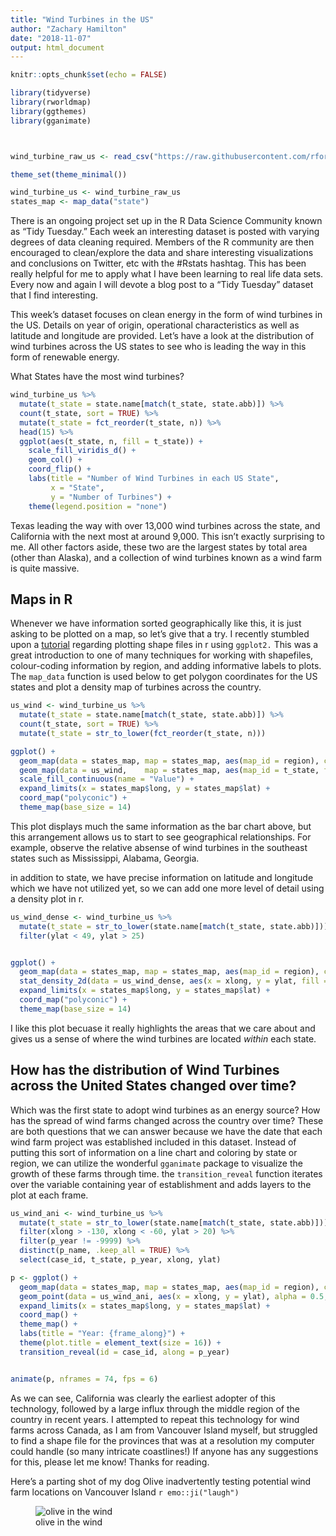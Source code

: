 ```yaml
---
title: "Wind Turbines in the US"
author: "Zachary Hamilton"
date: "2018-11-07"
output: html_document
---
```


```r
knitr::opts_chunk$set(echo = FALSE)

library(tidyverse)
library(rworldmap)
library(ggthemes)
library(gganimate)



wind_turbine_raw_us <- read_csv("https://raw.githubusercontent.com/rfordatascience/tidytuesday/master/data/2018-11-06/us_wind.csv")

theme_set(theme_minimal())

wind_turbine_us <- wind_turbine_raw_us
states_map <- map_data("state")


```

There is an ongoing project set up in the R Data Science Community known as "Tidy Tuesday." Each week an interesting dataset is posted with varying degrees of data cleaning required. Members of the R community are then encouraged to clean/explore the data and share interesting visualizations and conclusions on Twitter, etc with the #Rstats hashtag. This has been really helpful for me to apply what I have been learning to real life data sets. Every now and again I will devote a blog post to a "Tidy Tuesday" dataset that I find interesting. 

\newline

This week's dataset focuses on clean energy in the form of wind turbines in the US. Details on year of origin, operational characteristics as well as latitude and longitude are provided. Let's have a look at the distribution of wind turbines across the US states to see who is leading the way in this form of renewable energy.


What States have the most wind turbines?

```r
wind_turbine_us %>%
  mutate(t_state = state.name[match(t_state, state.abb)]) %>%
  count(t_state, sort = TRUE) %>%
  mutate(t_state = fct_reorder(t_state, n)) %>%
  head(15) %>%
  ggplot(aes(t_state, n, fill = t_state)) +
    scale_fill_viridis_d() +
    geom_col() +
    coord_flip() +
    labs(title = "Number of Wind Turbines in each US State",
         x = "State",
         y = "Number of Turbines") +
    theme(legend.position = "none")

```



Texas leading the way with over 13,000 wind turbines across the state, and California with the next most at around 9,000. This isn't exactly surprising to me. All other factors aside, these two are the largest states by total area (other than Alaska), and a collection of wind turbines known as a wind farm is quite massive. 

## Maps in R
\newline

Whenever we have information sorted geographically like this, it is just asking to be plotted on a map, so let's give that a try. I recently stumbled upon a [tutorial](https://www.r-spatial.org/r/2018/10/25/ggplot2-sf.html) regarding plotting shape files in r using `ggplot2.` This was a great introduction to one of many techniques for working with shapefiles, colour-coding information by region, and adding informative labels to plots. The `map_data` function is used below to get polygon coordinates for the US states and plot a density map of turbines across the country.  

```r


us_wind <- wind_turbine_us %>%
  mutate(t_state = state.name[match(t_state, state.abb)]) %>%
  count(t_state, sort = TRUE) %>%
  mutate(t_state = str_to_lower(fct_reorder(t_state, n)))

ggplot() +
  geom_map(data = states_map, map = states_map, aes(map_id = region), color = "#2b2b2b", fill = "black") +
  geom_map(data = us_wind,    map = states_map, aes(map_id = t_state, fill = n)) +
  scale_fill_continuous(name = "Value") +
  expand_limits(x = states_map$long, y = states_map$lat) +
  coord_map("polyconic") +
  theme_map(base_size = 14)


```
\newline

This plot displays much the same information as the bar chart above, but this arrangement allows us to start to see geographical relationships. For example, observe the relative absense of wind turbines in the southeast states such as Mississippi, Alabama, Georgia.

in addition to state, we have precise information on latitude and longitude which we have not utilized yet, so we can add one more level of detail using a density plot in r.

```r

us_wind_dense <- wind_turbine_us %>%
  mutate(t_state = str_to_lower(state.name[match(t_state, state.abb)])) %>%
  filter(ylat < 49, ylat > 25)


ggplot() +
  geom_map(data = states_map, map = states_map, aes(map_id = region), color = "#2b2b2b", fill = "#c0c3c6") +
  stat_density_2d(data = us_wind_dense, aes(x = xlong, y = ylat, fill = ..level..), geom = "polygon") +
  expand_limits(x = states_map$long, y = states_map$lat) +
  coord_map("polyconic") +
  theme_map(base_size = 14)
```

I like this plot becuase it really highlights the areas that we care about and gives us a sense of where the wind turbines are located *within* each state. 

## How has the distribution of Wind Turbines across the United States changed over time?
Which was the first state to adopt wind turbines as an energy source? How has the spread of wind farms changed across the country over time? These are both questions that we can answer because we have the date that each wind farm project was established included in this dataset. Instead of putting this sort of information on a line chart and coloring by state or region, we can utilize the wonderful `gganimate` package to visualize the growth of these farms through time. the `transition_reveal` function iterates over the variable containing year of establishment and adds layers to the plot at each frame. 

```r

us_wind_ani <- wind_turbine_us %>%
  mutate(t_state = str_to_lower(state.name[match(t_state, state.abb)])) %>%
  filter(xlong > -130, xlong < -60, ylat > 20) %>%
  filter(p_year != -9999) %>%
  distinct(p_name, .keep_all = TRUE) %>%
  select(case_id, t_state, p_year, xlong, ylat)

p <- ggplot() +
  geom_map(data = states_map, map = states_map, aes(map_id = region), color = "#2b2b2b", fill = "#c0c3c6") +
  geom_point(data = us_wind_ani, aes(x = xlong, y = ylat), alpha = 0.5, position = "jitter") +
  expand_limits(x = states_map$long, y = states_map$lat) +
  coord_map() +
  theme_map() +
  labs(title = "Year: {frame_along}") +
  theme(plot.title = element_text(size = 16)) +
  transition_reveal(id = case_id, along = p_year)


animate(p, nframes = 74, fps = 6)


```

As we can see, California was clearly the earliest adopter of this technology, followed by a large influx through the middle region of the country in recent years. I attempted to repeat this technology for wind farms across Canada, as I am from Vancouver Island myself, but struggled to find a shape file for the provinces that was at a resolution my computer could handle (so many intricate coastlines!) If anyone has any suggestions for this, please let me know! Thanks for reading. 

\newline 

Here's a parting shot of my dog Olive inadvertently testing potential wind farm locations on Vancouver Island `r emo::ji("laugh")`  

\newline 

![olive in the wind](C:/Users/Zachary/Documents/R/Projects/blog/content/post/img/olive_wind.png)


